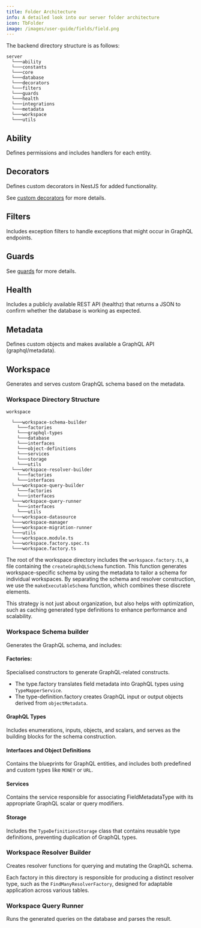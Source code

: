 ```yaml
---
title: Folder Architecture
info: A detailed look into our server folder architecture
icon: TbFolder
image: /images/user-guide/fields/field.png
---
```



The backend directory structure is as follows:

```
server
  └───ability
  └───constants 
  └───core
  └───database
  └───decorators
  └───filters
  └───guards
  └───health
  └───integrations
  └───metadata
  └───workspace
  └───utils
```

## Ability

Defines permissions and includes handlers for each entity.

## Decorators 

Defines custom decorators in NestJS for added functionality. 

See [custom decorators](https://docs.nestjs.com/custom-decorators) for more details.

## Filters

Includes exception filters to handle exceptions that might occur in GraphQL endpoints. 

## Guards

See [guards](https://docs.nestjs.com/guards) for more details. 

## Health

Includes a publicly available REST API (healthz) that returns a JSON to confirm whether the database is working as expected.

## Metadata

Defines custom objects and makes available a GraphQL API (graphql/metadata).

## Workspace

Generates and serves custom GraphQL schema based on the metadata. 

### Workspace Directory Structure 

```
workspace

  └───workspace-schema-builder
    └───factories 
    └───graphql-types
    └───database
    └───interfaces
    └───object-definitions
    └───services
    └───storage
    └───utils
  └───workspace-resolver-builder
    └───factories
    └───interfaces
  └───workspace-query-builder
    └───factories
    └───interfaces
  └───workspace-query-runner
    └───interfaces
    └───utils 
  └───workspace-datasource
  └───workspace-manager
  └───workspace-migration-runner
  └───utils 
  └───workspace.module.ts   
  └───workspace.factory.spec.ts    
  └───workspace.factory.ts      
```


The root of the workspace directory includes the `workspace.factory.ts`, a file containing the `createGraphQLSchema` function. This function generates workspace-specific schema by using the metadata to tailor a schema for individual workspaces. By separating the schema and resolver construction, we use the `makeExecutableSchema` function, which combines these discrete elements. 

This strategy is not just about organization, but also helps with optimization, such as caching generated type definitions to enhance performance and scalability.

### Workspace Schema builder

Generates the GraphQL schema, and includes:  

#### Factories: 

Specialised constructors to generate GraphQL-related constructs.  
- The type.factory translates field metadata into GraphQL types using `TypeMapperService`.
- The type-definition.factory creates GraphQL input or output objects derived from `objectMetadata`.

#### GraphQL Types

Includes enumerations, inputs, objects, and scalars, and serves as the building blocks for the schema construction.

#### Interfaces and Object Definitions

Contains the blueprints for GraphQL entities, and includes both predefined and custom types like `MONEY` or `URL`.

#### Services

Contains the service responsible for associating FieldMetadataType with its appropriate GraphQL scalar or query modifiers.

#### Storage 

Includes the `TypeDefinitionsStorage` class that contains reusable type definitions, preventing duplication of GraphQL types.

### Workspace Resolver Builder 

Creates resolver functions for querying and mutating the GraphQL schema.

Each factory in this directory is responsible for producing a distinct resolver type, such as the `FindManyResolverFactory`, designed for adaptable application across various tables.

### Workspace Query Runner 

Runs the generated queries on the database and parses the result.

